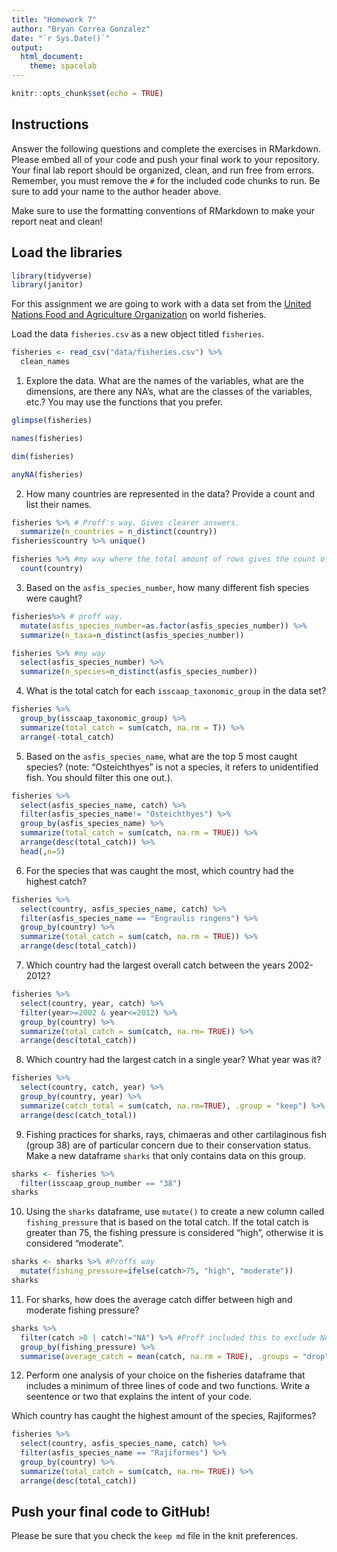 ```yaml
---
title: "Homework 7"
author: "Bryan Correa Gonzalez"
date: "`r Sys.Date()`"
output:
  html_document: 
    theme: spacelab
---
```


```r
knitr::opts_chunk$set(echo = TRUE)
```

## Instructions
Answer the following questions and complete the exercises in RMarkdown. Please embed all of your code and push your final work to your repository. Your final lab report should be organized, clean, and run free from errors. Remember, you must remove the `#` for the included code chunks to run. Be sure to add your name to the author header above.  

Make sure to use the formatting conventions of RMarkdown to make your report neat and clean!  

## Load the libraries
```r
library(tidyverse)
library(janitor)
```

For this assignment we are going to work with a data set from the [United Nations Food and Agriculture Organization](http://www.fao.org/about/en/) on world fisheries.

Load the data `fisheries.csv` as a new object titled `fisheries`.
```r
fisheries <- read_csv("data/fisheries.csv") %>% 
  clean_names
```

1. Explore the data. What are the names of the variables, what are the dimensions, are there any NA's, what are the classes of the variables, etc.? You may use the functions that you prefer.
```r
glimpse(fisheries)
```
```r
names(fisheries)
```

```r
dim(fisheries)
```

```r
anyNA(fisheries)
```

2. How many countries are represented in the data? Provide a count and list their names.

```r
fisheries %>% # Proff's way. Gives clearer answers.
  summarize(n_countries = n_distinct(country))
fisheries$country %>% unique()
```

```r
fisheries %>% #my way where the total amount of rows gives the count of total countries
  count(country)
```

3. Based on the `asfis_species_number`, how many different fish species were caught?
```r
fisheries%>% # proff way.
  mutate(asfis_species_number=as.factor(asfis_species_number)) %>%
  summarize(n_taxa=n_distinct(asfis_species_number))
```

```r
fisheries %>% #my way
  select(asfis_species_number) %>% 
  summarize(n_species=n_distinct(asfis_species_number))
```

4. What is the total catch for each `isscaap_taxonomic_group` in the data set?
```r
fisheries %>% 
  group_by(isscaap_taxonomic_group) %>%
  summarize(total_catch = sum(catch, na.rm = T)) %>% 
  arrange(-total_catch)
```

5. Based on the `asfis_species_name`, what are the top 5 most caught species? (note: "Osteichthyes" is not a species, it refers to unidentified fish. You should filter this one out.).
```r
fisheries %>% 
  select(asfis_species_name, catch) %>% 
  filter(asfis_species_name!= "Osteichthyes") %>% 
  group_by(asfis_species_name) %>% 
  summarize(total_catch = sum(catch, na.rm = TRUE)) %>% 
  arrange(desc(total_catch)) %>% 
  head(,n=5)
```

6. For the species that was caught the most, which country had the highest catch?
```r
fisheries %>% 
  select(country, asfis_species_name, catch) %>% 
  filter(asfis_species_name == "Engraulis ringens") %>% 
  group_by(country) %>% 
  summarize(total_catch = sum(catch, na.rm = TRUE)) %>% 
  arrange(desc(total_catch))
```

7. Which country had the largest overall catch between the years 2002-2012?
```r
fisheries %>% 
  select(country, year, catch) %>% 
  filter(year>=2002 & year<=2012) %>% 
  group_by(country) %>% 
  summarize(total_catch = sum(catch, na.rm= TRUE)) %>% 
  arrange(desc(total_catch))
```

8. Which country had the largest catch in a single year? What year was it? 
```r
fisheries %>% 
  select(country, catch, year) %>% 
  group_by(country, year) %>% 
  summarize(catch_total = sum(catch, na.rm=TRUE), .group = "keep") %>% 
  arrange(desc(catch_total))
```

9. Fishing practices for sharks, rays, chimaeras and other cartilaginous fish (group 38) are of particular concern due to their conservation status. Make a new dataframe `sharks` that only contains data on this group. 
```r
sharks <- fisheries %>% 
  filter(isscaap_group_number == "38")
sharks
```

10. Using the `sharks` dataframe, use `mutate()` to create a new column called `fishing_pressure` that is based on the total catch. If the total catch is greater than 75, the fishing pressure is considered "high", otherwise it is considered "moderate".

```r
sharks <- sharks %>% #Proffs way
  mutate(fishing_pressure=ifelse(catch>75, "high", "moderate"))
sharks
```
11. For sharks, how does the average catch differ between high and moderate fishing pressure?
```r
sharks %>% 
  filter(catch >0 | catch!="NA") %>% #Proff included this to exclude NA.
  group_by(fishing_pressure) %>% 
  summarise(average_catch = mean(catch, na.rm = TRUE), .groups = "drop")
```

12. Perform one analysis of your choice on the fisheries dataframe that includes a minimum of three lines of code and two functions. Write a seentence or two that explains the intent of your code.

Which country has caught the highest amount of the species, Rajiformes?

```r
fisheries %>% 
  select(country, asfis_species_name, catch) %>% 
  filter(asfis_species_name == "Rajiformes") %>% 
  group_by(country) %>% 
  summarize(total_catch = sum(catch, na.rm= TRUE)) %>% 
  arrange(desc(total_catch))
```

## Push your final code to GitHub!
Please be sure that you check the `keep md` file in the knit preferences.   